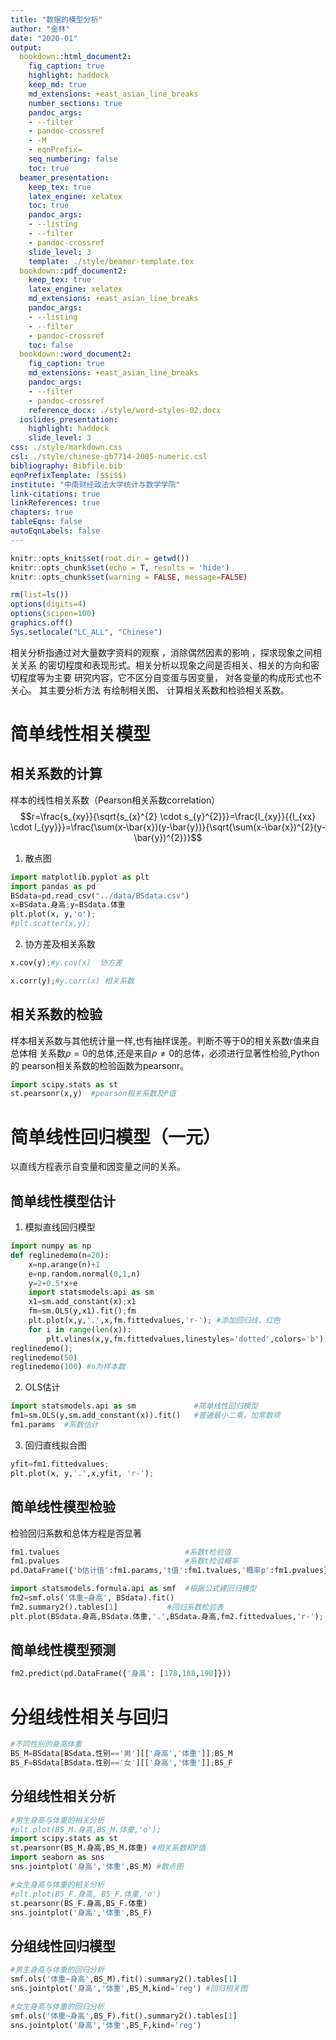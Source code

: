 ```yaml
---
title: "数据的模型分析"
author: "金林"
date: "2020-01"
output:
  bookdown::html_document2:
    fig_caption: true
    highlight: haddock
    keep_md: true
    md_extensions: +east_asian_line_breaks
    number_sections: true
    pandoc_args:
    - --filter
    - pandoc-crossref
    - -M
    - eqnPrefix=
    seq_numbering: false
    toc: true
  beamer_presentation:
    keep_tex: true
    latex_engine: xelatex
    toc: true
    pandoc_args:
    - --listing
    - --filter
    - pandoc-crossref
    slide_level: 3
    template: ./style/beamer-template.tex
  bookdown::pdf_document2:
    keep_tex: true
    latex_engine: xelatex
    md_extensions: +east_asian_line_breaks
    pandoc_args:
    - --listing
    - --filter
    - pandoc-crossref
    toc: false
  bookdown::word_document2:
    fig_caption: true
    md_extensions: +east_asian_line_breaks
    pandoc_args:
    - --filter
    - pandoc-crossref
    reference_docx: ./style/word-styles-02.docx
  ioslides_presentation:
    highlight: haddock
    slide_level: 3
css: ./style/markdown.css
csl: ./style/chinese-gb7714-2005-numeric.csl
bibliography: Bibfile.bib
eqnPrefixTemplate: ($$i$$)
institute: "中南财经政法大学统计与数学学院"
link-citations: true
linkReferences: true
chapters: true
tableEqns: false
autoEqnLabels: false
---
```



```r
knitr::opts_knit$set(root.dir = getwd())
knitr::opts_chunk$set(echo = T, results = 'hide')
knitr::opts_chunk$set(warning = FALSE, message=FALSE)
```

```r
rm(list=ls())
options(digits=4)
options(scipen=100)
graphics.off()
Sys.setlocale("LC_ALL", "Chinese")
```

相关分析指通过对大量数字资料的观察 ，消除偶然因素的影响 ，探求现象之间相关关系
的密切程度和表现形式。相关分析以现象之间是否相关、相关的方向和密切程度等为主要
研究内容，它不区分自变蛋与因变量， 对各变量的构成形式也不关心。 其主要分析方法
有绘制相关图、 计算相关系数和检验相关系数。

# 简单线性相关模型
## 相关系数的计算
样本的线性相关系数（Pearson相关系数correlation）
$$r=\frac{s_{xy}}{\sqrt{s_{x}^{2} \cdot s_{y}^{2}}}=\frac{l_{xy}}{{l_{xx} \cdot l_{yy}}}=\frac{\sum(x-\bar{x})(y-\bar{y})}{\sqrt{\sum(x-\bar{x})^{2}(y-\bar{y})^{2}}}$$

1. 散点图
```python
import matplotlib.pyplot as plt
import pandas as pd
BSdata=pd.read_csv("../data/BSdata.csv")
x=BSdata.身高;y=BSdata.体重
plt.plot(x, y,'o'); 
#plt.scatter(x,y);
```
2. 协方差及相关系数
```python
x.cov(y);#y.cov(x)  协方差

x.corr(y);#y.corr(x) 相关系数
```

## 相关系数的检验
样本相关系数与其他统计量一样,也有抽样误差。判断不等于0的相关系数r值来自总体相
关系数$\rho=0$的总体,还是来自$\rho\neq0$的总体，必须进行显著性检验,Python的
pearson相关系数的检验函数为pearsonr。 

```python
import scipy.stats as st 
st.pearsonr(x,y)  #pearson相关系数及P值
```

# 简单线性回归模型（一元）
以直线方程表示自变量和因变量之间的关系。

## 简单线性模型估计 
1. 模拟直线回归模型
```python
import numpy as np
def reglinedemo(n=20):
    x=np.arange(n)+1
    e=np.random.normal(0,1,n)
    y=2+0.5*x+e
    import statsmodels.api as sm
    x1=sm.add_constant(x);x1
    fm=sm.OLS(y,x1).fit();fm
    plt.plot(x,y,'.',x,fm.fittedvalues,'r-'); #添加回归线，红色
    for i in range(len(x)):
        plt.vlines(x,y,fm.fittedvalues,linestyles='dotted',colors='b');
reglinedemo();
reglinedemo(50) 
reglinedemo(100) #n为样本数
```
2. OLS估计
```python
import statsmodels.api as sm             #简单线性回归模型
fm1=sm.OLS(y,sm.add_constant(x)).fit()   #普通最小二乘，加常数项
fm1.params  #系数估计
```
3. 回归直线拟合图
```python
yfit=fm1.fittedvalues;
plt.plot(x, y,'.',x,yfit, 'r-');
```
 
## 简单线性模型检验
检验回归系数和总体方程是否显著

```python
fm1.tvalues                            #系数t检验值
fm1.pvalues                            #系数t检验概率
pd.DataFrame({'b估计值':fm1.params,'t值':fm1.tvalues,'概率p':fm1.pvalues})
```

```python
import statsmodels.formula.api as smf  #根据公式建回归模型
fm2=smf.ols('体重~身高', BSdata).fit()
fm2.summary2().tables[1]           #回归系数检验表
plt.plot(BSdata.身高,BSdata.体重,'.',BSdata.身高,fm2.fittedvalues,'r-');
```

## 简单线性模型预测 
```python
fm2.predict(pd.DataFrame({'身高': [178,188,190]}))
```

# 分组线性相关与回归 
```python
#不同性别的身高体重
BS_M=BSdata[BSdata.性别=='男'][['身高','体重']];BS_M 
BS_F=BSdata[BSdata.性别=='女'][['身高','体重']];BS_F 
```

## 分组线性相关分析

```python
#男生身高与体重的相关分析 
#plt.plot(BS_M.身高,BS_M.体重,'o');
import scipy.stats as st
st.pearsonr(BS_M.身高,BS_M.体重) #相关系数和P值
import seaborn as sns
sns.jointplot('身高','体重',BS_M) #散点图
```

```python
#女生身高与体重的相关分析 
#plt.plot(BS_F.身高, BS_F.体重,'o')
st.pearsonr(BS_F.身高,BS_F.体重)
sns.jointplot('身高','体重',BS_F)
```

## 分组线性回归模型 
```python
#男生身高与体重的回归分析
smf.ols('体重~身高',BS_M).fit().summary2().tables[1] 
sns.jointplot('身高','体重',BS_M,kind='reg') #回归相关图
```

```python
#女生身高与体重的回归分析
smf.ols('体重~身高',BS_F).fit().summary2().tables[1]
sns.jointplot('身高','体重',BS_F,kind='reg')
```
